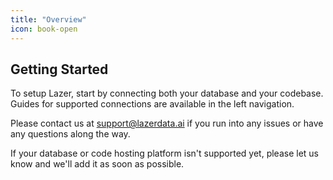 ```yaml
---
title: "Overview"
icon: book-open
---
```


## Getting Started

To setup Lazer, start by connecting both your database and your codebase. Guides for supported connections are available in the left navigation.

Please contact us at support@lazerdata.ai if you run into any issues or have any questions along the way.

If your database or code hosting platform isn't supported yet, please let us know and we'll add it as soon as possible.
